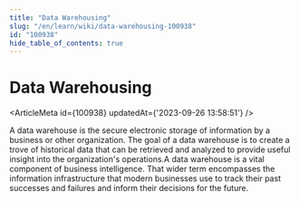 ```yaml
---
title: "Data Warehousing"
slug: "/en/learn/wiki/data-warehousing-100938"
id: "100938"
hide_table_of_contents: true
---
```



# Data Warehousing

<ArticleMeta id={100938} updatedAt={'2023-09-26 13:58:51'} />
<div className='border-solid border-b border-t-0 my-4 border-[var(--ifm-color-gray-300)]' />

A data warehouse is the secure electronic storage of information by a business or other organization. The goal of a data warehouse is to create a trove of historical data that can be retrieved and analyzed to provide useful insight into the organization's operations.A data warehouse is a vital component of business intelligence. That wider term encompasses the information infrastructure that modern businesses use to track their past successes and failures and inform their decisions for the future.
